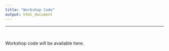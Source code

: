 ```yaml
---
title: "Workshop Code"
output: html_document
---
```


---

\   

Workshop code will be available here.



\  

\  

\  

\  

\  

\  

\  

\  

\  

\  

\  

\  

\  

\  


